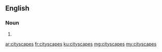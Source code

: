 ==English==

===Noun===
{{head|en}}

# {{plural of|cityscape}}

[[ar:cityscapes]]
[[fr:cityscapes]]
[[ku:cityscapes]]
[[mg:cityscapes]]
[[my:cityscapes]]